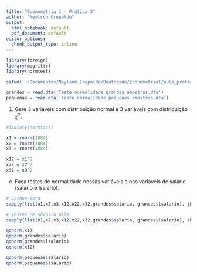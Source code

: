 ```yaml
---
title: "Econometria 1 - Prática 3"
author: "Neylson Crepalde"
output:
  html_notebook: default
  pdf_document: default
editor_options: 
  chunk_output_type: inline
---
```


```r
library(foreign)
library(magrittr)
library(normtest)

setwd('~/Documentos/Neylson Crepalde/Doutorado/Econometria1/aula_pratica2')

grandes = read.dta('Teste_normalidade_grandes_amostras.dta')
pequenas = read.dta('Teste_normalidade_pequenas_amostras.dta')
```

1) Gere 3 variáveis com distribuição normal e 3 variáveis com distribuição $\chi^2$:

```r
#library(normtest)

x1 = rnorm(1084)
x2 = rnorm(1084)
x3 = rnorm(1084)

x12 = x1^2
x22 = x2^2
x32 = x3^2
```

c) Faça testes de normalidade nessas variáveis e nas variáveis de salário (salario e lsalario).

```r
# Jarque-Bera
sapply(list(x1,x2,x3,x12,x22,x32,grandes$salario, grandes$lsalario), jb.norm.test)

# Testes de Shapiro Wilk
sapply(list(x1,x2,x3,x12,x22,x32,grandes$salario, grandes$lsalario), shapiro.test)

qqnorm(x1)
qqnorm(grandes$salario)
qqnorm(grandes$lsalario)
qqnorm(x12)

qqnorm(pequenas$salario)
qqnorm(pequenas$lsalario)

```


